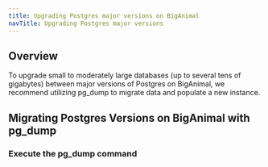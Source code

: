 ```yaml
---
title: Upgrading Postgres major versions on BigAnimal
navTitle: Upgrading Postgres major versions
---
```


## Overview

To upgrade small to moderately large databases (up to several tens of gigabytes) between major versions of Postgres on BigAnimal, we recommend utilizing pg_dump to migrate data and populate a new instance.

## Migrating Postgres Versions on BigAnimal with pg_dump

### Execute the pg_dump command



